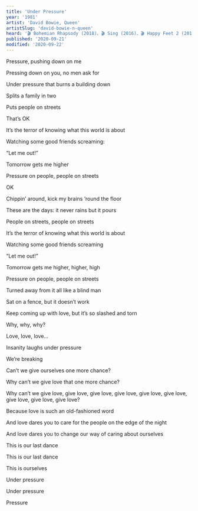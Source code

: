 ```yaml
---
title: 'Under Pressure'
year: '1981'
artist: 'David Bowie, Queen'
artistSlug: 'david-bowie-n-queen'
heard: '🎬 Bohemian Rhapsody (2018)、🎬 Sing (2016)、🎬 Happy Feet 2 (2011)、🎬 It’s Kind of a Funny Story (2010)'
published: '2020-09-21'
modified: '2020-09-22'
---
```


<LyricSection>

Pressure, pushing down on me

Pressing down on you, no men ask for

Under pressure that burns a building down

Splits a family in two

Puts people on streets

That&rsquo;s OK

</LyricSection>

<LyricSection>

It&rsquo;s the terror of knowing what this world is about

Watching some good friends screaming:

&ldquo;Let me out!&rdquo;

</LyricSection>

<LyricSection>

Tomorrow gets me higher

Pressure on people, people on streets

OK

</LyricSection>

<LyricSection>

Chippin&rsquo; around, kick my brains &rsquo;round the floor

These are the days: it never rains but it pours

People on streets, people on streets

</LyricSection>

<LyricSection>

It&rsquo;s the terror of knowing what this world is about

Watching some good friends screaming

&ldquo;Let me out!&rdquo;

</LyricSection>

<LyricSection>

Tomorrow gets me higher, higher, high

Pressure on people, people on streets

</LyricSection>

<LyricSection>

Turned away from it all like a blind man

Sat on a fence, but it doesn&rsquo;t work

Keep coming up with love, but it&rsquo;s so slashed and torn

</LyricSection>

<LyricSection>

Why, why, why?

Love, love, love...

</LyricSection>

<LyricSection>

Insanity laughs under pressure

We&rsquo;re breaking

Can&rsquo;t we give ourselves one more chance?

Why can&rsquo;t we give love that one more chance?

Why can&rsquo;t we give love, give love, give love, give love, give love, give love, give love, give love, give love?

</LyricSection>

<LyricSection>

Because love is such an old-fashioned word

And love dares you to care for the people on the edge of the night

And love dares you to change our way of caring about ourselves

This is our last dance

This is our last dance

This is ourselves

</LyricSection>

<LyricSection>

Under pressure

Under pressure

Pressure

</LyricSection>
